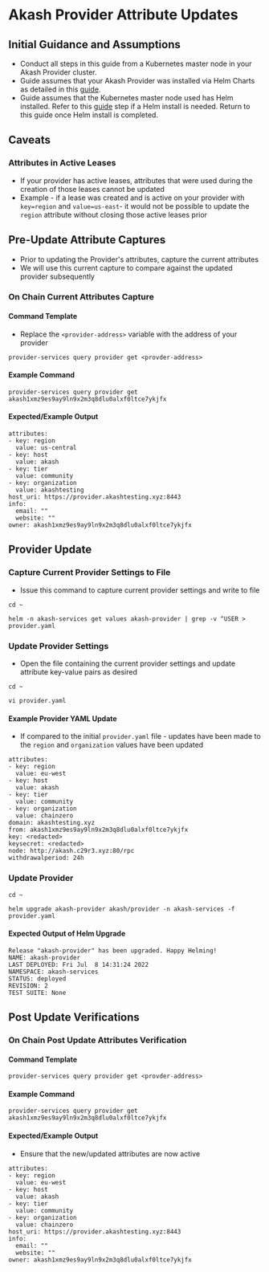# Akash Provider Attribute Updates

## Initial Guidance and Assumptions

* Conduct all steps in this guide from a Kubernetes master node in your Akash Provider cluster.
* Guide assumes that your Akash Provider was installed via Helm Charts as detailed in this [guide](../../providers/build-a-cloud-provider/helm-based-provider-persistent-storage-enablement/).
* Guide assumes that the Kubernetes master node used has Helm installed.  Refer to this [guide](../../providers/build-a-cloud-provider/akash-cloud-provider-build-with-helm-charts/step-4-helm-installation-on-kubernetes-node.md) step if a Helm install is needed.  Return to this guide once Helm install is completed.

## Caveats

### Attributes in Active Leases

* If your provider has active leases, attributes that were used during the creation of those leases cannot be updated
* Example - if a lease was created and is active on your provider with `key=region` and `value=us-east`- it would not be possible to update the `region` attribute without closing those active leases prior

## Pre-Update Attribute Captures

* Prior to updating the Provider's attributes, capture the current attributes
* We will use this current capture to compare against the updated provider subsequently

### On Chain Current Attributes Capture

#### Command Template

* Replace the `<provider-address>` variable with the address of your provider

```
provider-services query provider get <provder-address>
```

#### Example Command

```
provider-services query provider get akash1xmz9es9ay9ln9x2m3q8dlu0alxf0ltce7ykjfx
```

#### Expected/Example Output

```
attributes:
- key: region
  value: us-central
- key: host
  value: akash
- key: tier
  value: community
- key: organization
  value: akashtesting
host_uri: https://provider.akashtesting.xyz:8443
info:
  email: ""
  website: ""
owner: akash1xmz9es9ay9ln9x2m3q8dlu0alxf0ltce7ykjfx
```

## Provider Update

### Capture Current Provider Settings to File

* Issue this command to capture current provider settings and write to file

```
cd ~

helm -n akash-services get values akash-provider | grep -v ^USER > provider.yaml
```

### Update Provider Settings

* Open the file containing the current provider settings and update attribute key-value pairs as desired

```
cd ~

vi provider.yaml
```

#### Example Provider YAML Update

* If compared to the initial `provider.yaml` file - updates have been made to the `region` and `organization` values have been updated

```
attributes:
- key: region
  value: eu-west
- key: host
  value: akash
- key: tier
  value: community
- key: organization
  value: chainzero
domain: akashtesting.xyz
from: akash1xmz9es9ay9ln9x2m3q8dlu0alxf0ltce7ykjfx
key: <redacted>
keysecret: <redacted>
node: http://akash.c29r3.xyz:80/rpc
withdrawalperiod: 24h
```

### Update Provider

```
cd ~

helm upgrade akash-provider akash/provider -n akash-services -f provider.yaml
```

#### Expected Output of Helm Upgrade

```
Release "akash-provider" has been upgraded. Happy Helming!
NAME: akash-provider
LAST DEPLOYED: Fri Jul  8 14:31:24 2022
NAMESPACE: akash-services
STATUS: deployed
REVISION: 2
TEST SUITE: None
```

## Post Update Verifications

### On Chain Post Update Attributes Verification

#### Command Template

```
provider-services query provider get <provder-address>
```

#### Example Command

```
provider-services query provider get akash1xmz9es9ay9ln9x2m3q8dlu0alxf0ltce7ykjfx
```

#### Expected/Example Output

* Ensure that the new/updated attributes are now active

```
attributes:
- key: region
  value: eu-west
- key: host
  value: akash
- key: tier
  value: community
- key: organization
  value: chainzero
host_uri: https://provider.akashtesting.xyz:8443
info:
  email: ""
  website: ""
owner: akash1xmz9es9ay9ln9x2m3q8dlu0alxf0ltce7ykjfx
```
